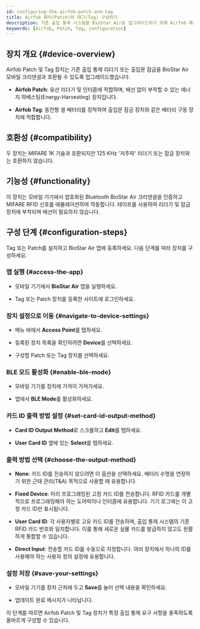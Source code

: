 ```yaml
---
id: configuring-the-airfob-patch-and-tag
title: Airfob 패치(Patch)와 태그(Tag) 구성하기
description: 기존 출입 통제 시스템을 BioStar Air로 업그레이드하기 위해 Airfob 패치 및 태그 장치를 구성하고, BLE 모드 설정, 카드 ID 커스텀 출력 방법을 안내합니다.
keywords: [Airfob, Patch, Tag, configuration]
---
```



## 장치 개요 {#device-overview}

Airfob Patch 및 Tag 장치는 기존 출입 통제 리더기 또는 출입문 잠금을 BioStar Air 모바일 크리덴셜과 호환될 수 있도록 업그레이드했습니다.

* **Airfob Patch**: 유선 리더기 및 인터콤에 적합하며, 배선 없이 부착할 수 있는 에너지 하베스팅(Energy-Harvesting) 장치입니다.

* **Airfob Tag**: 동전형 셀 배터리를 장착하여 출입문 잠금 장치와 같은 배터리 구동 장치에 적합합니다.

<CustomerNote />


## 호환성 {#compatibility}

두 장치는 MIFARE 1K 기술과 호환되지만 125 KHz '저주파' 리더기 또는 잠금 장치와는 호환하지 않습니다.


## 기능성 {#functionality}

이 장치는 모바일 기기에서 암호화된 Bluetooth BioStar Air 크리덴셜을 인증하고 MIFARE RFID 신호를 에뮬레이션하여 작동합니다. 테이프를 사용하여 리더기 및 잠금 장치에 부착되며 배선이 필요하지 않습니다.


## 구성 단계 {#configuration-steps}

Tag 또는 Patch를 설치하고 BioStar Air 앱에 등록하세요. 다음 단계를 따라 장치를 구성하세요.

<Steps>
<Step>

### 앱 실행 {#access-the-app}

* 모바일 기기에서 **BioStar Air** 앱을 실행하세요.

* Tag 또는 Patch 장치를 등록한 사이트에 로그인하세요.

</Step>
<Step>

### 장치 설정으로 이동 {#navigate-to-device-settings}

* 메뉴 바에서 **Access Point**를 탭하세요.

* 등록된 장치 목록을 확인하려면 **Device**를 선택하세요.

* 구성할 Patch 또는 Tag 장치를 선택하세요.

</Step>
<Step>

### BLE 모드 활성화 {#enable-ble-mode}

* 모바일 기기를 장치에 가까이 가져가세요.

* 앱에서 **BLE Mode**를 활성화하세요.

</Step>
<Step>

### 카드 ID 출력 방법 설정 {#set-card-id-output-method}

* **Card ID Output Method**로 스크롤하고 **Edit**를 탭하세요.

* **User Card ID** 옆에 있는 **Select**를 탭하세요.

</Step>
<Step>

### 출력 방법 선택 {#choose-the-output-method}

* **None**: 카드 ID를 전송하지 않으려면 이 옵션을 선택하세요. 배터리 수명을 연장하기 위한 근태 관리(T&A) 목적으로 사용할 때 유용합니다.

* **Fixed Device**: 미리 프로그래밍된 고정 카드 ID를 전송합니다. RFID 카드를 개별적으로 프로그래밍해야 하는 도어락이나 인터콤에 유용합니다. 기기 로그에는 이 고정 카드 ID만 표시됩니다.

* **User Card ID**: 각 사용자별로 고유 카드 ID를 전송하며, 출입 통제 시스템의 기존 RFID 카드 번호와 일치합니다. 이를 통해 새로운 실물 카드를 발급하지 않고도 원활하게 통합할 수 있습니다.

* **Direct Input**: 전송할 카드 ID를 수동으로 지정합니다. 여러 장치에서 하나의 ID를 사용해야 하는 사용자 정의 설정에 유용합니다.

</Step>
<Step>

### 설정 저장 {#save-your-settings}

* 모바일 기기를 장치 근처에 두고 **Save**를 눌러 선택 내용을 확인하세요.

* 업데이트 완료 메시지가 나타납니다.

</Step>
</Steps>

이 단계를 따르면 Airfob Patch 및 Tag 장치가 특정 출입 통제 요구 사항을 충족하도록 올바르게 구성할 수 있습니다.